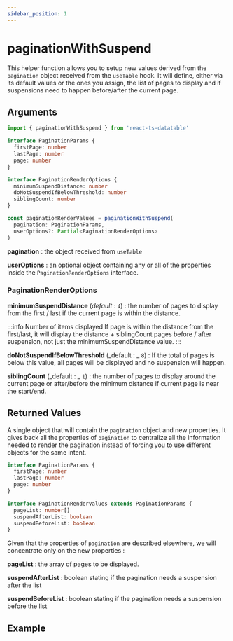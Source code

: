 ```yaml
---
sidebar_position: 1
---
```


# paginationWithSuspend

This helper function allows you to setup new values derived from the `pagination` object received from the `useTable` hook. It will define, either via its default values or the ones you assign, the list of pages to display and if suspensions need to happen before/after the current page.

## Arguments

```typescript
import { paginationWithSuspend } from 'react-ts-datatable'

interface PaginationParams {
  firstPage: number
  lastPage: number
  page: number
}

interface PaginationRenderOptions {
  minimumSuspendDistance: number
  doNotSuspendIfBelowThreshold: number
  siblingCount: number
}

const paginationRenderValues = paginationWithSuspend(
  pagination: PaginationParams,
  userOptions?: Partial<PaginationRenderOptions>
)
```

**pagination** : the object received from `useTable`

**userOptions** : an optional object containing any or all of the properties inside the `PaginationRenderOptions` interface.

### PaginationRenderOptions

**minimumSuspendDistance** (_default_ : `4`) : the number of pages to display from the first / last if the current page is within the distance.

:::info Number of items displayed
If page is within the distance from the first/last, it will display the distance + siblingCount pages before / after suspension, not just the minimumSuspendDistance value.
:::

**doNotSuspendIfBelowThreshold** (_default : _ `8`) : If the total of pages is below this value, all pages will be displayed and no suspension will happen.

**siblingCount** (_default : _ `1`) : the number of pages to display around the current page or after/before the minimum distance if current page is near the start/end.

## Returned Values

A single object that will contain the `pagination` object and new properties. It gives back all the properties of `pagination` to centralize all the information needed to render the pagination instead of forcing you to use different objects for the same intent.

```typescript
interface PaginationParams {
  firstPage: number
  lastPage: number
  page: number
}

interface PaginationRenderValues extends PaginationParams {
  pageList: number[]
  suspendAfterList: boolean
  suspendBeforeList: boolean
}
```

Given that the properties of `pagination` are described elsewhere, we will concentrate only on the new properties :

**pageList** : the array of pages to be displayed.

**suspendAfterList** : boolean stating if the pagination needs a suspension after the list

**suspendBeforeList** : boolean stating if the pagination needs a suspension before the list

## Example


<PaginationRender />
